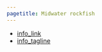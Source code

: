```yaml
---
pagetitle: Midwater rockfish
---
```


- [info_link](https://olympiccoast.noaa.gov/living/marinelife/fish/fish.html)
- [info_tagline](The collection of rockfish species found in the vertical middle of the water column (meaning not at the sea surface not at the ocean bottom).)


